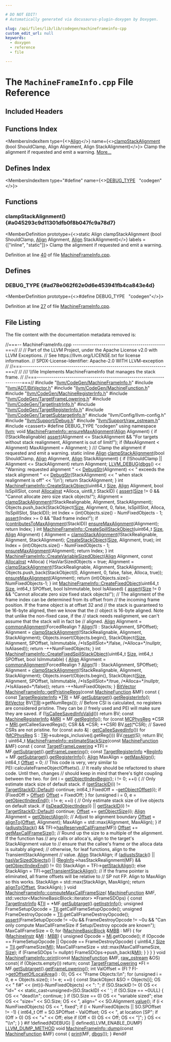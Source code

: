 ```yaml
---

# DO NOT EDIT!
# Automatically generated via docusaurus-plugin-doxygen by Doxygen.

slug: /api/files/lib/lib/codegen/machineframeinfo-cpp
custom_edit_url: null
keywords:
  - doxygen
  - reference
  - file

---
```





# The `MachineFrameInfo.cpp` File Reference

<DoxygenPage pluginConfig={pluginConfig}>



## Included Headers

<IncludesList>
<IncludesListItem
  filePath="llvm/CodeGen/MachineFrameInfo.h"
  permalink="/docs/api/files/include/include/llvm/include/llvm/codegen/machineframeinfo-h"
  isLocal="true" />
<IncludesListItem
  filePath="llvm/ADT/BitVector.h"
  permalink="/docs/api/files/include/include/llvm/include/llvm/adt/bitvector-h"
  isLocal="true" />
<IncludesListItem
  filePath="llvm/CodeGen/MachineFunction.h"
  permalink="/docs/api/files/include/include/llvm/include/llvm/codegen/machinefunction-h"
  isLocal="true" />
<IncludesListItem
  filePath="llvm/CodeGen/MachineRegisterInfo.h"
  permalink="/docs/api/files/include/include/llvm/include/llvm/codegen/machineregisterinfo-h"
  isLocal="true" />
<IncludesListItem
  filePath="llvm/CodeGen/TargetFrameLowering.h"
  permalink="/docs/api/files/include/include/llvm/include/llvm/codegen/targetframelowering-h"
  isLocal="true" />
<IncludesListItem
  filePath="llvm/CodeGen/TargetInstrInfo.h"
  permalink="/docs/api/files/include/include/llvm/include/llvm/codegen/targetinstrinfo-h"
  isLocal="true" />
<IncludesListItem
  filePath="llvm/CodeGen/TargetRegisterInfo.h"
  permalink="/docs/api/files/include/include/llvm/include/llvm/codegen/targetregisterinfo-h"
  isLocal="true" />
<IncludesListItem
  filePath="llvm/CodeGen/TargetSubtargetInfo.h"
  permalink="/docs/api/files/include/include/llvm/include/llvm/codegen/targetsubtargetinfo-h"
  isLocal="true" />
<IncludesListItem
  filePath="llvm/Config/llvm-config.h"
  permalink=""
  isLocal="true" />
<IncludesListItem
  filePath="llvm/Support/Debug.h"
  permalink="/docs/api/files/include/include/llvm/include/llvm/support/debug-h"
  isLocal="true" />
<IncludesListItem
  filePath="llvm/Support/raw_ostream.h"
  permalink="/docs/api/files/include/include/llvm/include/llvm/support/raw-ostream-h"
  isLocal="true" />
<IncludesListItem
  filePath="cassert"
  permalink=""
  isLocal="false" />
</IncludesList>

## Functions Index

<MembersIndex>

<MembersIndexItem
  type={<><a href="/docs/api/structs/llvm/align">Align</a></>}
  name={<><a href="#a045293c9d11301dfb0f8b047fc9a78d7">clampStackAlignment</a> (bool ShouldClamp, Align Alignment, Align StackAlignment)</>}>
Clamp the alignment if requested and emit a warning. <a href="#a045293c9d11301dfb0f8b047fc9a78d7">More...</a>
</MembersIndexItem>

</MembersIndex>

## Defines Index

<MembersIndex>

<MembersIndexItem
  type="#define"
  name={<><a href="#ad78e062f62e0d6e453941fb4ca843e4d">DEBUG&#95;TYPE</a>&nbsp;&nbsp;&nbsp;&quot;codegen&quot;</>}>
</MembersIndexItem>

</MembersIndex>


<SectionDefinition>

## Functions

### clampStackAlignment() {#a045293c9d11301dfb0f8b047fc9a78d7}

<MemberDefinition
  prototype={<>static Align clampStackAlignment (bool ShouldClamp, <a href="/docs/api/structs/llvm/align">Align</a> Alignment, <a href="/docs/api/structs/llvm/align">Align</a> StackAlignment)</>}
  labels = {["inline", "static"]}>
Clamp the alignment if requested and emit a warning.

Definition at line <a href="#l00040">40</a> of file <a href="/docs/api/files/lib/lib/codegen/machineframeinfo-cpp">MachineFrameInfo.cpp</a>.
</MemberDefinition>

</SectionDefinition>

<SectionDefinition>

## Defines

### DEBUG&#95;TYPE {#ad78e062f62e0d6e453941fb4ca843e4d}

<MemberDefinition
  prototype={<>#define DEBUG&#95;TYPE&nbsp;&nbsp;&nbsp;&quot;codegen&quot;</>}>

Definition at line <a href="#l00027">27</a> of file <a href="/docs/api/files/lib/lib/codegen/machineframeinfo-cpp">MachineFrameInfo.cpp</a>.
</MemberDefinition>

</SectionDefinition>

## File Listing

The file content with the documentation metadata removed is:

<ProgramListing>

<Link id="l00001" /><CodeLine lineNumber="1"><Highlight kind="comment">//===-- MachineFrameInfo.cpp ---------------------------------------------===//</Highlight><Highlight kind="normal"></Highlight></CodeLine>
<Link id="l00002" /><CodeLine lineNumber="2"><Highlight kind="normal"></Highlight><Highlight kind="comment">//</Highlight><Highlight kind="normal"></Highlight></CodeLine>
<Link id="l00003" /><CodeLine lineNumber="3"><Highlight kind="normal"></Highlight><Highlight kind="comment">// Part of the LLVM Project, under the Apache License v2.0 with LLVM Exceptions.</Highlight><Highlight kind="normal"></Highlight></CodeLine>
<Link id="l00004" /><CodeLine lineNumber="4"><Highlight kind="normal"></Highlight><Highlight kind="comment">// See https://llvm.org/LICENSE.txt for license information.</Highlight><Highlight kind="normal"></Highlight></CodeLine>
<Link id="l00005" /><CodeLine lineNumber="5"><Highlight kind="normal"></Highlight><Highlight kind="comment">// SPDX-License-Identifier: Apache-2.0 WITH LLVM-exception</Highlight><Highlight kind="normal"></Highlight></CodeLine>
<Link id="l00006" /><CodeLine lineNumber="6"><Highlight kind="normal"></Highlight><Highlight kind="comment">//</Highlight><Highlight kind="normal"></Highlight></CodeLine>
<Link id="l00007" /><CodeLine lineNumber="7"><Highlight kind="normal"></Highlight><Highlight kind="comment">//===----------------------------------------------------------------------===//</Highlight><Highlight kind="normal"></Highlight></CodeLine>
<Link id="l00008" /><CodeLine lineNumber="8"><Highlight kind="normal"></Highlight><Highlight kind="comment">//</Highlight><Highlight kind="comment"></Highlight></CodeLine>
<Link id="l00009" /><CodeLine lineNumber="9"><Highlight kind="comment">/// \\file Implements MachineFrameInfo that manages the stack frame.</Highlight><Highlight kind="normal"></Highlight></CodeLine>
<Link id="l00010" /><CodeLine lineNumber="10"><Highlight kind="normal"></Highlight><Highlight kind="comment">//</Highlight><Highlight kind="normal"></Highlight></CodeLine>
<Link id="l00011" /><CodeLine lineNumber="11"><Highlight kind="normal"></Highlight><Highlight kind="comment">//===----------------------------------------------------------------------===//</Highlight><Highlight kind="normal"></Highlight></CodeLine>
<Link id="l00012" /><CodeLine lineNumber="12"><Highlight kind="normal"></Highlight></CodeLine>
<Link id="l00013" /><CodeLine lineNumber="13"><Highlight kind="normal"></Highlight><Highlight kind="preprocessor">#include &quot;<a href="/docs/api/files/include/include/llvm/include/llvm/codegen/machineframeinfo-h">llvm/CodeGen/MachineFrameInfo.h</a>&quot;</Highlight><Highlight kind="normal"></Highlight></CodeLine>
<Link id="l00014" /><CodeLine lineNumber="14"><Highlight kind="normal"></Highlight></CodeLine>
<Link id="l00015" /><CodeLine lineNumber="15"><Highlight kind="normal"></Highlight><Highlight kind="preprocessor">#include &quot;<a href="/docs/api/files/include/include/llvm/include/llvm/adt/bitvector-h">llvm/ADT/BitVector.h</a>&quot;</Highlight><Highlight kind="normal"></Highlight></CodeLine>
<Link id="l00016" /><CodeLine lineNumber="16"><Highlight kind="normal"></Highlight><Highlight kind="preprocessor">#include &quot;<a href="/docs/api/files/include/include/llvm/include/llvm/codegen/machinefunction-h">llvm/CodeGen/MachineFunction.h</a>&quot;</Highlight><Highlight kind="normal"></Highlight></CodeLine>
<Link id="l00017" /><CodeLine lineNumber="17"><Highlight kind="normal"></Highlight><Highlight kind="preprocessor">#include &quot;<a href="/docs/api/files/include/include/llvm/include/llvm/codegen/machineregisterinfo-h">llvm/CodeGen/MachineRegisterInfo.h</a>&quot;</Highlight><Highlight kind="normal"></Highlight></CodeLine>
<Link id="l00018" /><CodeLine lineNumber="18"><Highlight kind="normal"></Highlight><Highlight kind="preprocessor">#include &quot;<a href="/docs/api/files/include/include/llvm/include/llvm/codegen/targetframelowering-h">llvm/CodeGen/TargetFrameLowering.h</a>&quot;</Highlight><Highlight kind="normal"></Highlight></CodeLine>
<Link id="l00019" /><CodeLine lineNumber="19"><Highlight kind="normal"></Highlight><Highlight kind="preprocessor">#include &quot;<a href="/docs/api/files/include/include/llvm/include/llvm/codegen/targetinstrinfo-h">llvm/CodeGen/TargetInstrInfo.h</a>&quot;</Highlight><Highlight kind="normal"></Highlight></CodeLine>
<Link id="l00020" /><CodeLine lineNumber="20"><Highlight kind="normal"></Highlight><Highlight kind="preprocessor">#include &quot;<a href="/docs/api/files/include/include/llvm/include/llvm/codegen/targetregisterinfo-h">llvm/CodeGen/TargetRegisterInfo.h</a>&quot;</Highlight><Highlight kind="normal"></Highlight></CodeLine>
<Link id="l00021" /><CodeLine lineNumber="21"><Highlight kind="normal"></Highlight><Highlight kind="preprocessor">#include &quot;<a href="/docs/api/files/include/include/llvm/include/llvm/codegen/targetsubtargetinfo-h">llvm/CodeGen/TargetSubtargetInfo.h</a>&quot;</Highlight><Highlight kind="normal"></Highlight></CodeLine>
<Link id="l00022" /><CodeLine lineNumber="22"><Highlight kind="normal"></Highlight><Highlight kind="preprocessor">#include &quot;llvm/Config/llvm-config.h&quot;</Highlight><Highlight kind="normal"></Highlight></CodeLine>
<Link id="l00023" /><CodeLine lineNumber="23"><Highlight kind="normal"></Highlight><Highlight kind="preprocessor">#include &quot;<a href="/docs/api/files/include/include/llvm/include/llvm/support/debug-h">llvm/Support/Debug.h</a>&quot;</Highlight><Highlight kind="normal"></Highlight></CodeLine>
<Link id="l00024" /><CodeLine lineNumber="24"><Highlight kind="normal"></Highlight><Highlight kind="preprocessor">#include &quot;<a href="/docs/api/files/include/include/llvm/include/llvm/support/raw-ostream-h">llvm/Support/raw&#95;ostream.h</a>&quot;</Highlight><Highlight kind="normal"></Highlight></CodeLine>
<Link id="l00025" /><CodeLine lineNumber="25"><Highlight kind="normal"></Highlight><Highlight kind="preprocessor">#include &lt;cassert&gt;</Highlight><Highlight kind="normal"></Highlight></CodeLine>
<Link id="l00026" /><CodeLine lineNumber="26"><Highlight kind="normal"></Highlight></CodeLine>
<Link id="l00027" /><CodeLine lineNumber="27" lineLink="#ad78e062f62e0d6e453941fb4ca843e4d"><Highlight kind="normal"></Highlight><Highlight kind="preprocessor">#define DEBUG&#95;TYPE &quot;codegen&quot;</Highlight><Highlight kind="normal"></Highlight></CodeLine>
<Link id="l00028" /><CodeLine lineNumber="28"><Highlight kind="normal"></Highlight></CodeLine>
<Link id="l00029" /><CodeLine lineNumber="29"><Highlight kind="normal"></Highlight><Highlight kind="keyword">using namespace </Highlight><Highlight kind="normal"><a href="/docs/api/namespaces/llvm">llvm</a>;</Highlight></CodeLine>
<Link id="l00030" /><CodeLine lineNumber="30"><Highlight kind="normal"></Highlight></CodeLine>
<Link id="l00031" /><CodeLine lineNumber="31" lineLink="/docs/api/classes/llvm/machineframeinfo/#a1f09e99062be1101e3a2cf3ff88878f7"><Highlight kind="normal"></Highlight><Highlight kind="keywordtype">void</Highlight><Highlight kind="normal"> <a href="/docs/api/classes/llvm/machineframeinfo/#a1f09e99062be1101e3a2cf3ff88878f7">MachineFrameInfo::ensureMaxAlignment</a>(<a href="/docs/api/structs/llvm/align">Align</a> Alignment) &#123;</Highlight></CodeLine>
<Link id="l00032" /><CodeLine lineNumber="32"><Highlight kind="normal">  </Highlight><Highlight kind="keywordflow">if</Highlight><Highlight kind="normal"> (!StackRealignable)</Highlight></CodeLine>
<Link id="l00033" /><CodeLine lineNumber="33"><Highlight kind="normal">    <a href="/docs/api/files/lib/lib/target/lib/target/amdgpu/silowercontrolflow-cpp/#a4868c5d81c5ccc98c47aeab6244346a0">assert</a>(Alignment &lt;= StackAlignment &amp;&amp;</Highlight></CodeLine>
<Link id="l00034" /><CodeLine lineNumber="34"><Highlight kind="normal">           </Highlight><Highlight kind="stringliteral">&quot;For targets without stack realignment, Alignment is out of limit!&quot;</Highlight><Highlight kind="normal">);</Highlight></CodeLine>
<Link id="l00035" /><CodeLine lineNumber="35"><Highlight kind="normal">  </Highlight><Highlight kind="keywordflow">if</Highlight><Highlight kind="normal"> (MaxAlignment &lt; Alignment)</Highlight></CodeLine>
<Link id="l00036" /><CodeLine lineNumber="36"><Highlight kind="normal">    MaxAlignment = Alignment;</Highlight></CodeLine>
<Link id="l00037" /><CodeLine lineNumber="37"><Highlight kind="normal">&#125;</Highlight></CodeLine>
<Link id="l00038" /><CodeLine lineNumber="38"><Highlight kind="normal"></Highlight><Highlight kind="comment"></Highlight></CodeLine>
<Link id="l00039" /><CodeLine lineNumber="39"><Highlight kind="comment">/// Clamp the alignment if requested and emit a warning.</Highlight><Highlight kind="normal"></Highlight></CodeLine>
<Link id="l00040" /><CodeLine lineNumber="40" lineLink="#a045293c9d11301dfb0f8b047fc9a78d7"><Highlight kind="normal"></Highlight><Highlight kind="keyword">static</Highlight><Highlight kind="normal"> </Highlight><Highlight kind="keyword">inline</Highlight><Highlight kind="normal"> <a href="/docs/api/structs/llvm/align">Align</a> <a href="#a045293c9d11301dfb0f8b047fc9a78d7">clampStackAlignment</a>(</Highlight><Highlight kind="keywordtype">bool</Highlight><Highlight kind="normal"> ShouldClamp, <a href="/docs/api/structs/llvm/align">Align</a> Alignment,</Highlight></CodeLine>
<Link id="l00041" /><CodeLine lineNumber="41"><Highlight kind="normal">                                        <a href="/docs/api/structs/llvm/align">Align</a> StackAlignment) &#123;</Highlight></CodeLine>
<Link id="l00042" /><CodeLine lineNumber="42"><Highlight kind="normal">  </Highlight><Highlight kind="keywordflow">if</Highlight><Highlight kind="normal"> (!ShouldClamp || Alignment &lt;= StackAlignment)</Highlight></CodeLine>
<Link id="l00043" /><CodeLine lineNumber="43"><Highlight kind="normal">    </Highlight><Highlight kind="keywordflow">return</Highlight><Highlight kind="normal"> Alignment;</Highlight></CodeLine>
<Link id="l00044" /><CodeLine lineNumber="44"><Highlight kind="normal">  <a href="/docs/api/files/include/include/llvm/include/llvm/support/debug-h/#a196897517069dda1bdb549e24468f7d7">LLVM&#95;DEBUG</a>(<a href="/docs/api/namespaces/llvm/#a7c46c742c31be54870e2038048e6b391">dbgs</a>() &lt;&lt; </Highlight><Highlight kind="stringliteral">&quot;Warning: requested alignment &quot;</Highlight><Highlight kind="normal"> &lt;&lt; <a href="/docs/api/namespaces/llvm/dwarf-linker/#a463a58e257d5f6fb2c39eb9a2474fc24ad46cdbe68b494ca6f426b0ca5269f6a4">DebugStr</a>(Alignment)</Highlight></CodeLine>
<Link id="l00045" /><CodeLine lineNumber="45"><Highlight kind="normal">                    &lt;&lt; </Highlight><Highlight kind="stringliteral">&quot; exceeds the stack alignment &quot;</Highlight><Highlight kind="normal"></Highlight></CodeLine>
<Link id="l00046" /><CodeLine lineNumber="46"><Highlight kind="normal">                    &lt;&lt; <a href="/docs/api/namespaces/llvm/dwarf-linker/#a463a58e257d5f6fb2c39eb9a2474fc24ad46cdbe68b494ca6f426b0ca5269f6a4">DebugStr</a>(StackAlignment)</Highlight></CodeLine>
<Link id="l00047" /><CodeLine lineNumber="47"><Highlight kind="normal">                    &lt;&lt; </Highlight><Highlight kind="stringliteral">&quot; when stack realignment is off&quot;</Highlight><Highlight kind="normal"> &lt;&lt; </Highlight><Highlight kind="charliteral">&#39;\\n&#39;</Highlight><Highlight kind="normal">);</Highlight></CodeLine>
<Link id="l00048" /><CodeLine lineNumber="48"><Highlight kind="normal">  </Highlight><Highlight kind="keywordflow">return</Highlight><Highlight kind="normal"> StackAlignment;</Highlight></CodeLine>
<Link id="l00049" /><CodeLine lineNumber="49"><Highlight kind="normal">&#125;</Highlight></CodeLine>
<Link id="l00050" /><CodeLine lineNumber="50"><Highlight kind="normal"></Highlight></CodeLine>
<Link id="l00051" /><CodeLine lineNumber="51" lineLink="/docs/api/classes/llvm/machineframeinfo/#a1ae307f415a8989475e3f7ddd6eefc8b"><Highlight kind="normal"></Highlight><Highlight kind="keywordtype">int</Highlight><Highlight kind="normal"> <a href="/docs/api/classes/llvm/machineframeinfo/#a1ae307f415a8989475e3f7ddd6eefc8b">MachineFrameInfo::CreateStackObject</a>(uint64&#95;t <a href="/docs/api/files/lib/lib/analysis/inlineorder-cpp/#a7ee6f0cb51c3b9056199e9a0001fe8c3a6f6cb72d544962fa333e2e34ce64f719">Size</a>, <a href="/docs/api/structs/llvm/align">Align</a> Alignment,</Highlight></CodeLine>
<Link id="l00052" /><CodeLine lineNumber="52"><Highlight kind="normal">                                        </Highlight><Highlight kind="keywordtype">bool</Highlight><Highlight kind="normal"> IsSpillSlot,</Highlight></CodeLine>
<Link id="l00053" /><CodeLine lineNumber="53"><Highlight kind="normal">                                        </Highlight><Highlight kind="keyword">const</Highlight><Highlight kind="normal"> <a href="/docs/api/classes/llvm/allocainst">AllocaInst</a> &#42;Alloca,</Highlight></CodeLine>
<Link id="l00054" /><CodeLine lineNumber="54"><Highlight kind="normal">                                        uint8&#95;t StackID) &#123;</Highlight></CodeLine>
<Link id="l00055" /><CodeLine lineNumber="55"><Highlight kind="normal">  <a href="/docs/api/files/lib/lib/target/lib/target/amdgpu/silowercontrolflow-cpp/#a4868c5d81c5ccc98c47aeab6244346a0">assert</a>(<a href="/docs/api/files/lib/lib/analysis/inlineorder-cpp/#a7ee6f0cb51c3b9056199e9a0001fe8c3a6f6cb72d544962fa333e2e34ce64f719">Size</a> != 0 &amp;&amp; </Highlight><Highlight kind="stringliteral">&quot;Cannot allocate zero size stack objects!&quot;</Highlight><Highlight kind="normal">);</Highlight></CodeLine>
<Link id="l00056" /><CodeLine lineNumber="56"><Highlight kind="normal">  Alignment = <a href="#a045293c9d11301dfb0f8b047fc9a78d7">clampStackAlignment</a>(!StackRealignable, Alignment, StackAlignment);</Highlight></CodeLine>
<Link id="l00057" /><CodeLine lineNumber="57"><Highlight kind="normal">  Objects.push&#95;back(StackObject(<a href="/docs/api/files/lib/lib/analysis/inlineorder-cpp/#a7ee6f0cb51c3b9056199e9a0001fe8c3a6f6cb72d544962fa333e2e34ce64f719">Size</a>, Alignment, 0, </Highlight><Highlight kind="keyword">false</Highlight><Highlight kind="normal">, IsSpillSlot, Alloca,</Highlight></CodeLine>
<Link id="l00058" /><CodeLine lineNumber="58"><Highlight kind="normal">                                !IsSpillSlot, StackID));</Highlight></CodeLine>
<Link id="l00059" /><CodeLine lineNumber="59"><Highlight kind="normal">  </Highlight><Highlight kind="keywordtype">int</Highlight><Highlight kind="normal"> Index = (int)Objects.size() - NumFixedObjects - 1;</Highlight></CodeLine>
<Link id="l00060" /><CodeLine lineNumber="60"><Highlight kind="normal">  <a href="/docs/api/files/lib/lib/target/lib/target/amdgpu/silowercontrolflow-cpp/#a4868c5d81c5ccc98c47aeab6244346a0">assert</a>(Index &gt;= 0 &amp;&amp; </Highlight><Highlight kind="stringliteral">&quot;Bad frame index!&quot;</Highlight><Highlight kind="normal">);</Highlight></CodeLine>
<Link id="l00061" /><CodeLine lineNumber="61"><Highlight kind="normal">  </Highlight><Highlight kind="keywordflow">if</Highlight><Highlight kind="normal"> (<a href="/docs/api/classes/llvm/machineframeinfo/#a4b207734207bd39ae7cc1b287e915160">contributesToMaxAlignment</a>(StackID))</Highlight></CodeLine>
<Link id="l00062" /><CodeLine lineNumber="62"><Highlight kind="normal">    <a href="/docs/api/classes/llvm/machineframeinfo/#a1f09e99062be1101e3a2cf3ff88878f7">ensureMaxAlignment</a>(Alignment);</Highlight></CodeLine>
<Link id="l00063" /><CodeLine lineNumber="63"><Highlight kind="normal">  </Highlight><Highlight kind="keywordflow">return</Highlight><Highlight kind="normal"> Index;</Highlight></CodeLine>
<Link id="l00064" /><CodeLine lineNumber="64"><Highlight kind="normal">&#125;</Highlight></CodeLine>
<Link id="l00065" /><CodeLine lineNumber="65"><Highlight kind="normal"></Highlight></CodeLine>
<Link id="l00066" /><CodeLine lineNumber="66" lineLink="/docs/api/classes/llvm/machineframeinfo/#a61960903871aa95a7161074c6f1eec8f"><Highlight kind="normal"></Highlight><Highlight kind="keywordtype">int</Highlight><Highlight kind="normal"> <a href="/docs/api/classes/llvm/machineframeinfo/#a61960903871aa95a7161074c6f1eec8f">MachineFrameInfo::CreateSpillStackObject</a>(uint64&#95;t <a href="/docs/api/files/lib/lib/analysis/inlineorder-cpp/#a7ee6f0cb51c3b9056199e9a0001fe8c3a6f6cb72d544962fa333e2e34ce64f719">Size</a>, <a href="/docs/api/structs/llvm/align">Align</a> Alignment) &#123;</Highlight></CodeLine>
<Link id="l00067" /><CodeLine lineNumber="67"><Highlight kind="normal">  Alignment = <a href="#a045293c9d11301dfb0f8b047fc9a78d7">clampStackAlignment</a>(!StackRealignable, Alignment, StackAlignment);</Highlight></CodeLine>
<Link id="l00068" /><CodeLine lineNumber="68"><Highlight kind="normal">  <a href="/docs/api/classes/llvm/machineframeinfo/#a1ae307f415a8989475e3f7ddd6eefc8b">CreateStackObject</a>(<a href="/docs/api/files/lib/lib/analysis/inlineorder-cpp/#a7ee6f0cb51c3b9056199e9a0001fe8c3a6f6cb72d544962fa333e2e34ce64f719">Size</a>, Alignment, </Highlight><Highlight kind="keyword">true</Highlight><Highlight kind="normal">);</Highlight></CodeLine>
<Link id="l00069" /><CodeLine lineNumber="69"><Highlight kind="normal">  </Highlight><Highlight kind="keywordtype">int</Highlight><Highlight kind="normal"> Index = (int)Objects.size() - NumFixedObjects - 1;</Highlight></CodeLine>
<Link id="l00070" /><CodeLine lineNumber="70"><Highlight kind="normal">  <a href="/docs/api/classes/llvm/machineframeinfo/#a1f09e99062be1101e3a2cf3ff88878f7">ensureMaxAlignment</a>(Alignment);</Highlight></CodeLine>
<Link id="l00071" /><CodeLine lineNumber="71"><Highlight kind="normal">  </Highlight><Highlight kind="keywordflow">return</Highlight><Highlight kind="normal"> Index;</Highlight></CodeLine>
<Link id="l00072" /><CodeLine lineNumber="72"><Highlight kind="normal">&#125;</Highlight></CodeLine>
<Link id="l00073" /><CodeLine lineNumber="73"><Highlight kind="normal"></Highlight></CodeLine>
<Link id="l00074" /><CodeLine lineNumber="74" lineLink="/docs/api/classes/llvm/machineframeinfo/#ab9af51d42f8f27a88d68ee1d1deb5eb7"><Highlight kind="normal"></Highlight><Highlight kind="keywordtype">int</Highlight><Highlight kind="normal"> <a href="/docs/api/classes/llvm/machineframeinfo/#ab9af51d42f8f27a88d68ee1d1deb5eb7">MachineFrameInfo::CreateVariableSizedObject</a>(<a href="/docs/api/structs/llvm/align">Align</a> Alignment,</Highlight></CodeLine>
<Link id="l00075" /><CodeLine lineNumber="75"><Highlight kind="normal">                                                </Highlight><Highlight kind="keyword">const</Highlight><Highlight kind="normal"> <a href="/docs/api/classes/llvm/allocainst">AllocaInst</a> &#42;Alloca) &#123;</Highlight></CodeLine>
<Link id="l00076" /><CodeLine lineNumber="76"><Highlight kind="normal">  HasVarSizedObjects = </Highlight><Highlight kind="keyword">true</Highlight><Highlight kind="normal">;</Highlight></CodeLine>
<Link id="l00077" /><CodeLine lineNumber="77"><Highlight kind="normal">  Alignment = <a href="#a045293c9d11301dfb0f8b047fc9a78d7">clampStackAlignment</a>(!StackRealignable, Alignment, StackAlignment);</Highlight></CodeLine>
<Link id="l00078" /><CodeLine lineNumber="78"><Highlight kind="normal">  Objects.push&#95;back(StackObject(0, Alignment, 0, </Highlight><Highlight kind="keyword">false</Highlight><Highlight kind="normal">, </Highlight><Highlight kind="keyword">false</Highlight><Highlight kind="normal">, Alloca, </Highlight><Highlight kind="keyword">true</Highlight><Highlight kind="normal">));</Highlight></CodeLine>
<Link id="l00079" /><CodeLine lineNumber="79"><Highlight kind="normal">  <a href="/docs/api/classes/llvm/machineframeinfo/#a1f09e99062be1101e3a2cf3ff88878f7">ensureMaxAlignment</a>(Alignment);</Highlight></CodeLine>
<Link id="l00080" /><CodeLine lineNumber="80"><Highlight kind="normal">  </Highlight><Highlight kind="keywordflow">return</Highlight><Highlight kind="normal"> (</Highlight><Highlight kind="keywordtype">int</Highlight><Highlight kind="normal">)Objects.size()-NumFixedObjects-1;</Highlight></CodeLine>
<Link id="l00081" /><CodeLine lineNumber="81"><Highlight kind="normal">&#125;</Highlight></CodeLine>
<Link id="l00082" /><CodeLine lineNumber="82"><Highlight kind="normal"></Highlight></CodeLine>
<Link id="l00083" /><CodeLine lineNumber="83" lineLink="/docs/api/classes/llvm/machineframeinfo/#a03cf34252938b54f7e86c736f9fd7dc1"><Highlight kind="normal"></Highlight><Highlight kind="keywordtype">int</Highlight><Highlight kind="normal"> <a href="/docs/api/classes/llvm/machineframeinfo/#a03cf34252938b54f7e86c736f9fd7dc1">MachineFrameInfo::CreateFixedObject</a>(uint64&#95;t <a href="/docs/api/files/lib/lib/analysis/inlineorder-cpp/#a7ee6f0cb51c3b9056199e9a0001fe8c3a6f6cb72d544962fa333e2e34ce64f719">Size</a>, int64&#95;t SPOffset,</Highlight></CodeLine>
<Link id="l00084" /><CodeLine lineNumber="84"><Highlight kind="normal">                                        </Highlight><Highlight kind="keywordtype">bool</Highlight><Highlight kind="normal"> IsImmutable, </Highlight><Highlight kind="keywordtype">bool</Highlight><Highlight kind="normal"> IsAliased) &#123;</Highlight></CodeLine>
<Link id="l00085" /><CodeLine lineNumber="85"><Highlight kind="normal">  <a href="/docs/api/files/lib/lib/target/lib/target/amdgpu/silowercontrolflow-cpp/#a4868c5d81c5ccc98c47aeab6244346a0">assert</a>(<a href="/docs/api/files/lib/lib/analysis/inlineorder-cpp/#a7ee6f0cb51c3b9056199e9a0001fe8c3a6f6cb72d544962fa333e2e34ce64f719">Size</a> != 0 &amp;&amp; </Highlight><Highlight kind="stringliteral">&quot;Cannot allocate zero size fixed stack objects!&quot;</Highlight><Highlight kind="normal">);</Highlight></CodeLine>
<Link id="l00086" /><CodeLine lineNumber="86"><Highlight kind="normal">  </Highlight><Highlight kind="comment">// The alignment of the frame index can be determined from its offset from</Highlight><Highlight kind="normal"></Highlight></CodeLine>
<Link id="l00087" /><CodeLine lineNumber="87"><Highlight kind="normal">  </Highlight><Highlight kind="comment">// the incoming frame position.  If the frame object is at offset 32 and</Highlight><Highlight kind="normal"></Highlight></CodeLine>
<Link id="l00088" /><CodeLine lineNumber="88"><Highlight kind="normal">  </Highlight><Highlight kind="comment">// the stack is guaranteed to be 16-byte aligned, then we know that the</Highlight><Highlight kind="normal"></Highlight></CodeLine>
<Link id="l00089" /><CodeLine lineNumber="89"><Highlight kind="normal">  </Highlight><Highlight kind="comment">// object is 16-byte aligned. Note that unlike the non-fixed case, if the</Highlight><Highlight kind="normal"></Highlight></CodeLine>
<Link id="l00090" /><CodeLine lineNumber="90"><Highlight kind="normal">  </Highlight><Highlight kind="comment">// stack needs realignment, we can&#39;t assume that the stack will in fact be</Highlight><Highlight kind="normal"></Highlight></CodeLine>
<Link id="l00091" /><CodeLine lineNumber="91"><Highlight kind="normal">  </Highlight><Highlight kind="comment">// aligned.</Highlight><Highlight kind="normal"></Highlight></CodeLine>
<Link id="l00092" /><CodeLine lineNumber="92"><Highlight kind="normal">  <a href="/docs/api/structs/llvm/align">Align</a> Alignment =</Highlight></CodeLine>
<Link id="l00093" /><CodeLine lineNumber="93"><Highlight kind="normal">      <a href="/docs/api/namespaces/llvm/#acd6aa057934751aaac54e5c18bcc18eb">commonAlignment</a>(ForcedRealign ? <a href="/docs/api/structs/llvm/align">Align</a>(1) : StackAlignment, SPOffset);</Highlight></CodeLine>
<Link id="l00094" /><CodeLine lineNumber="94"><Highlight kind="normal">  Alignment = <a href="#a045293c9d11301dfb0f8b047fc9a78d7">clampStackAlignment</a>(!StackRealignable, Alignment, StackAlignment);</Highlight></CodeLine>
<Link id="l00095" /><CodeLine lineNumber="95"><Highlight kind="normal">  Objects.insert(Objects.begin(),</Highlight></CodeLine>
<Link id="l00096" /><CodeLine lineNumber="96"><Highlight kind="normal">                 StackObject(<a href="/docs/api/files/lib/lib/analysis/inlineorder-cpp/#a7ee6f0cb51c3b9056199e9a0001fe8c3a6f6cb72d544962fa333e2e34ce64f719">Size</a>, Alignment, SPOffset, IsImmutable,</Highlight></CodeLine>
<Link id="l00097" /><CodeLine lineNumber="97"><Highlight kind="normal">                             </Highlight><Highlight kind="comment">/&#42;IsSpillSlot=&#42;/</Highlight><Highlight kind="keyword">false</Highlight><Highlight kind="normal">, </Highlight><Highlight kind="comment">/&#42;Alloca=&#42;/</Highlight><Highlight kind="keyword">nullptr</Highlight><Highlight kind="normal">,</Highlight></CodeLine>
<Link id="l00098" /><CodeLine lineNumber="98"><Highlight kind="normal">                             IsAliased));</Highlight></CodeLine>
<Link id="l00099" /><CodeLine lineNumber="99"><Highlight kind="normal">  </Highlight><Highlight kind="keywordflow">return</Highlight><Highlight kind="normal"> -++NumFixedObjects;</Highlight></CodeLine>
<Link id="l00100" /><CodeLine lineNumber="100"><Highlight kind="normal">&#125;</Highlight></CodeLine>
<Link id="l00101" /><CodeLine lineNumber="101"><Highlight kind="normal"></Highlight></CodeLine>
<Link id="l00102" /><CodeLine lineNumber="102" lineLink="/docs/api/classes/llvm/machineframeinfo/#ad2270087c6b8d7061c3a5e83fb61c0a6"><Highlight kind="normal"></Highlight><Highlight kind="keywordtype">int</Highlight><Highlight kind="normal"> <a href="/docs/api/classes/llvm/machineframeinfo/#ad2270087c6b8d7061c3a5e83fb61c0a6">MachineFrameInfo::CreateFixedSpillStackObject</a>(uint64&#95;t <a href="/docs/api/files/lib/lib/analysis/inlineorder-cpp/#a7ee6f0cb51c3b9056199e9a0001fe8c3a6f6cb72d544962fa333e2e34ce64f719">Size</a>,</Highlight></CodeLine>
<Link id="l00103" /><CodeLine lineNumber="103"><Highlight kind="normal">                                                  int64&#95;t SPOffset,</Highlight></CodeLine>
<Link id="l00104" /><CodeLine lineNumber="104"><Highlight kind="normal">                                                  </Highlight><Highlight kind="keywordtype">bool</Highlight><Highlight kind="normal"> IsImmutable) &#123;</Highlight></CodeLine>
<Link id="l00105" /><CodeLine lineNumber="105"><Highlight kind="normal">  <a href="/docs/api/structs/llvm/align">Align</a> Alignment =</Highlight></CodeLine>
<Link id="l00106" /><CodeLine lineNumber="106"><Highlight kind="normal">      <a href="/docs/api/namespaces/llvm/#acd6aa057934751aaac54e5c18bcc18eb">commonAlignment</a>(ForcedRealign ? <a href="/docs/api/structs/llvm/align">Align</a>(1) : StackAlignment, SPOffset);</Highlight></CodeLine>
<Link id="l00107" /><CodeLine lineNumber="107"><Highlight kind="normal">  Alignment = <a href="#a045293c9d11301dfb0f8b047fc9a78d7">clampStackAlignment</a>(!StackRealignable, Alignment, StackAlignment);</Highlight></CodeLine>
<Link id="l00108" /><CodeLine lineNumber="108"><Highlight kind="normal">  Objects.insert(Objects.begin(),</Highlight></CodeLine>
<Link id="l00109" /><CodeLine lineNumber="109"><Highlight kind="normal">                 StackObject(<a href="/docs/api/files/lib/lib/analysis/inlineorder-cpp/#a7ee6f0cb51c3b9056199e9a0001fe8c3a6f6cb72d544962fa333e2e34ce64f719">Size</a>, Alignment, SPOffset, IsImmutable,</Highlight></CodeLine>
<Link id="l00110" /><CodeLine lineNumber="110"><Highlight kind="normal">                             </Highlight><Highlight kind="comment">/&#42;IsSpillSlot=&#42;/</Highlight><Highlight kind="keyword">true</Highlight><Highlight kind="normal">, </Highlight><Highlight kind="comment">/&#42;Alloca=&#42;/</Highlight><Highlight kind="keyword">nullptr</Highlight><Highlight kind="normal">,</Highlight></CodeLine>
<Link id="l00111" /><CodeLine lineNumber="111"><Highlight kind="normal">                             </Highlight><Highlight kind="comment">/&#42;IsAliased=&#42;/</Highlight><Highlight kind="keyword">false</Highlight><Highlight kind="normal">));</Highlight></CodeLine>
<Link id="l00112" /><CodeLine lineNumber="112"><Highlight kind="normal">  </Highlight><Highlight kind="keywordflow">return</Highlight><Highlight kind="normal"> -++NumFixedObjects;</Highlight></CodeLine>
<Link id="l00113" /><CodeLine lineNumber="113"><Highlight kind="normal">&#125;</Highlight></CodeLine>
<Link id="l00114" /><CodeLine lineNumber="114"><Highlight kind="normal"></Highlight></CodeLine>
<Link id="l00115" /><CodeLine lineNumber="115" lineLink="/docs/api/classes/llvm/machineframeinfo/#aa42c3828ac3f788f2ef3ff6fa46e4926"><Highlight kind="normal"><a href="/docs/api/classes/llvm/bitvector">BitVector</a> <a href="/docs/api/classes/llvm/machineframeinfo/#aa42c3828ac3f788f2ef3ff6fa46e4926">MachineFrameInfo::getPristineRegs</a>(</Highlight><Highlight kind="keyword">const</Highlight><Highlight kind="normal"> <a href="/docs/api/classes/llvm/machinefunction">MachineFunction</a> &amp;MF)</Highlight><Highlight kind="keyword"> const </Highlight><Highlight kind="normal">&#123;</Highlight></CodeLine>
<Link id="l00116" /><CodeLine lineNumber="116"><Highlight kind="normal">  </Highlight><Highlight kind="keyword">const</Highlight><Highlight kind="normal"> <a href="/docs/api/classes/llvm/targetregisterinfo">TargetRegisterInfo</a> &#42;<a href="/docs/api/files/lib/lib/codegen/machinesink-cpp/#a0f36ed1bc17fc1aa97fe291c439a0698">TRI</a> = MF.<a href="/docs/api/classes/llvm/machinefunction/#a3825368aca2bc1550d173660df4da6a6">getSubtarget</a>().<a href="/docs/api/classes/llvm/targetsubtargetinfo/#a43c530c830206ecf5ad3359364634c75">getRegisterInfo</a>();</Highlight></CodeLine>
<Link id="l00117" /><CodeLine lineNumber="117"><Highlight kind="normal">  <a href="/docs/api/classes/llvm/bitvector">BitVector</a> BV(<a href="/docs/api/files/lib/lib/codegen/machinesink-cpp/#a0f36ed1bc17fc1aa97fe291c439a0698">TRI</a>-&gt;getNumRegs());</Highlight></CodeLine>
<Link id="l00118" /><CodeLine lineNumber="118"><Highlight kind="normal"></Highlight></CodeLine>
<Link id="l00119" /><CodeLine lineNumber="119"><Highlight kind="normal">  </Highlight><Highlight kind="comment">// Before CSI is calculated, no registers are considered pristine. They can be</Highlight><Highlight kind="normal"></Highlight></CodeLine>
<Link id="l00120" /><CodeLine lineNumber="120"><Highlight kind="normal">  </Highlight><Highlight kind="comment">// freely used and PEI will make sure they are saved.</Highlight><Highlight kind="normal"></Highlight></CodeLine>
<Link id="l00121" /><CodeLine lineNumber="121"><Highlight kind="normal">  </Highlight><Highlight kind="keywordflow">if</Highlight><Highlight kind="normal"> (!<a href="/docs/api/classes/llvm/machineframeinfo/#a81504f733d0491a446a16ef1ba0a5c2a">isCalleeSavedInfoValid</a>())</Highlight></CodeLine>
<Link id="l00122" /><CodeLine lineNumber="122"><Highlight kind="normal">    </Highlight><Highlight kind="keywordflow">return</Highlight><Highlight kind="normal"> BV;</Highlight></CodeLine>
<Link id="l00123" /><CodeLine lineNumber="123"><Highlight kind="normal"></Highlight></CodeLine>
<Link id="l00124" /><CodeLine lineNumber="124"><Highlight kind="normal">  </Highlight><Highlight kind="keyword">const</Highlight><Highlight kind="normal"> <a href="/docs/api/classes/llvm/machineregisterinfo">MachineRegisterInfo</a> &amp;<a href="/docs/api/files/lib/lib/target/lib/target/aarch64/aarch64advsimdscalarpass-cpp/#aacd2ab195054a3e6a74bfbb9d5d571c8">MRI</a> = MF.<a href="/docs/api/classes/llvm/machinefunction/#a810234b6b3d223b7c74a4253fcc5ea5e">getRegInfo</a>();</Highlight></CodeLine>
<Link id="l00125" /><CodeLine lineNumber="125"><Highlight kind="normal">  </Highlight><Highlight kind="keywordflow">for</Highlight><Highlight kind="normal"> (</Highlight><Highlight kind="keyword">const</Highlight><Highlight kind="normal"> <a href="/docs/api/namespaces/llvm/#aad72cfbb210808985a9dc19f4e5d8542">MCPhysReg</a> &#42;CSR = <a href="/docs/api/files/lib/lib/target/lib/target/aarch64/aarch64advsimdscalarpass-cpp/#aacd2ab195054a3e6a74bfbb9d5d571c8">MRI</a>.getCalleeSavedRegs(); CSR &amp;&amp; &#42;CSR;</Highlight></CodeLine>
<Link id="l00126" /><CodeLine lineNumber="126"><Highlight kind="normal">       ++CSR)</Highlight></CodeLine>
<Link id="l00127" /><CodeLine lineNumber="127"><Highlight kind="normal">    BV.<a href="/docs/api/classes/llvm/bitvector/#a62237ebe27691377a942abe7446332ec">set</a>(&#42;CSR);</Highlight></CodeLine>
<Link id="l00128" /><CodeLine lineNumber="128"><Highlight kind="normal"></Highlight></CodeLine>
<Link id="l00129" /><CodeLine lineNumber="129"><Highlight kind="normal">  </Highlight><Highlight kind="comment">// Saved CSRs are not pristine.</Highlight><Highlight kind="normal"></Highlight></CodeLine>
<Link id="l00130" /><CodeLine lineNumber="130"><Highlight kind="normal">  </Highlight><Highlight kind="keywordflow">for</Highlight><Highlight kind="normal"> (</Highlight><Highlight kind="keyword">const</Highlight><Highlight kind="normal"> </Highlight><Highlight kind="keyword">auto</Highlight><Highlight kind="normal"> &amp;<a href="/docs/api/files/lib/lib/support/md5-cpp/#ac0eafdc9ee161b71e7af98af736952fd">I</a> : <a href="/docs/api/classes/llvm/machineframeinfo/#aad474502cac7b22b83e74de089f8c81d">getCalleeSavedInfo</a>())</Highlight></CodeLine>
<Link id="l00131" /><CodeLine lineNumber="131"><Highlight kind="normal">    </Highlight><Highlight kind="keywordflow">for</Highlight><Highlight kind="normal"> (<a href="/docs/api/namespaces/llvm/#aad72cfbb210808985a9dc19f4e5d8542">MCPhysReg</a> S : <a href="/docs/api/files/lib/lib/codegen/machinesink-cpp/#a0f36ed1bc17fc1aa97fe291c439a0698">TRI</a>-&gt;subregs&#95;inclusive(<a href="/docs/api/files/lib/lib/support/md5-cpp/#ac0eafdc9ee161b71e7af98af736952fd">I</a>.getReg()))</Highlight></CodeLine>
<Link id="l00132" /><CodeLine lineNumber="132"><Highlight kind="normal">      BV.<a href="/docs/api/classes/llvm/bitvector/#a168122d6ac4ed2a8b722e01b592ad289">reset</a>(S);</Highlight></CodeLine>
<Link id="l00133" /><CodeLine lineNumber="133"><Highlight kind="normal"></Highlight></CodeLine>
<Link id="l00134" /><CodeLine lineNumber="134"><Highlight kind="normal">  </Highlight><Highlight kind="keywordflow">return</Highlight><Highlight kind="normal"> BV;</Highlight></CodeLine>
<Link id="l00135" /><CodeLine lineNumber="135"><Highlight kind="normal">&#125;</Highlight></CodeLine>
<Link id="l00136" /><CodeLine lineNumber="136"><Highlight kind="normal"></Highlight></CodeLine>
<Link id="l00137" /><CodeLine lineNumber="137" lineLink="/docs/api/classes/llvm/machineframeinfo/#a66046fdf8661d5276f951337b0cf892d"><Highlight kind="normal">uint64&#95;t <a href="/docs/api/classes/llvm/machineframeinfo/#a66046fdf8661d5276f951337b0cf892d">MachineFrameInfo::estimateStackSize</a>(</Highlight><Highlight kind="keyword">const</Highlight><Highlight kind="normal"> <a href="/docs/api/classes/llvm/machinefunction">MachineFunction</a> &amp;MF)</Highlight><Highlight kind="keyword"> const </Highlight><Highlight kind="normal">&#123;</Highlight></CodeLine>
<Link id="l00138" /><CodeLine lineNumber="138"><Highlight kind="normal">  </Highlight><Highlight kind="keyword">const</Highlight><Highlight kind="normal"> <a href="/docs/api/classes/llvm/targetframelowering">TargetFrameLowering</a> &#42;TFI = MF.<a href="/docs/api/classes/llvm/machinefunction/#a3825368aca2bc1550d173660df4da6a6">getSubtarget</a>().<a href="/docs/api/classes/llvm/targetsubtargetinfo/#ac83b44e69c9f9f4f9d60be2d72f4a5df">getFrameLowering</a>();</Highlight></CodeLine>
<Link id="l00139" /><CodeLine lineNumber="139"><Highlight kind="normal">  </Highlight><Highlight kind="keyword">const</Highlight><Highlight kind="normal"> <a href="/docs/api/classes/llvm/targetregisterinfo">TargetRegisterInfo</a> &#42;<a href="/docs/api/structs/reginfo">RegInfo</a> = MF.<a href="/docs/api/classes/llvm/machinefunction/#a3825368aca2bc1550d173660df4da6a6">getSubtarget</a>().<a href="/docs/api/classes/llvm/targetsubtargetinfo/#a43c530c830206ecf5ad3359364634c75">getRegisterInfo</a>();</Highlight></CodeLine>
<Link id="l00140" /><CodeLine lineNumber="140"><Highlight kind="normal">  <a href="/docs/api/structs/llvm/align">Align</a> MaxAlign = <a href="/docs/api/classes/llvm/machineframeinfo/#a3836203fac855ac3c5718b701bd13ffd">getMaxAlign</a>();</Highlight></CodeLine>
<Link id="l00141" /><CodeLine lineNumber="141"><Highlight kind="normal">  int64&#95;t <a href="/docs/api/namespaces/llvm/#a05f5b9a11bdcc5feba62899f95dcf878a3134224cba2545bc57954d3b072aebb4">Offset</a> = 0;</Highlight></CodeLine>
<Link id="l00142" /><CodeLine lineNumber="142"><Highlight kind="normal"></Highlight></CodeLine>
<Link id="l00143" /><CodeLine lineNumber="143"><Highlight kind="normal">  </Highlight><Highlight kind="comment">// This code is very, very similar to PEI::calculateFrameObjectOffsets().</Highlight><Highlight kind="normal"></Highlight></CodeLine>
<Link id="l00144" /><CodeLine lineNumber="144"><Highlight kind="normal">  </Highlight><Highlight kind="comment">// It really should be refactored to share code. Until then, changes</Highlight><Highlight kind="normal"></Highlight></CodeLine>
<Link id="l00145" /><CodeLine lineNumber="145"><Highlight kind="normal">  </Highlight><Highlight kind="comment">// should keep in mind that there&#39;s tight coupling between the two.</Highlight><Highlight kind="normal"></Highlight></CodeLine>
<Link id="l00146" /><CodeLine lineNumber="146"><Highlight kind="normal"></Highlight></CodeLine>
<Link id="l00147" /><CodeLine lineNumber="147"><Highlight kind="normal">  </Highlight><Highlight kind="keywordflow">for</Highlight><Highlight kind="normal"> (</Highlight><Highlight kind="keywordtype">int</Highlight><Highlight kind="normal"> i = <a href="/docs/api/classes/llvm/machineframeinfo/#ae70474766f2a88bab5b2b77bcb22212b">getObjectIndexBegin</a>(); i != 0; ++i) &#123;</Highlight></CodeLine>
<Link id="l00148" /><CodeLine lineNumber="148"><Highlight kind="normal">    </Highlight><Highlight kind="comment">// Only estimate stack size of default stack.</Highlight><Highlight kind="normal"></Highlight></CodeLine>
<Link id="l00149" /><CodeLine lineNumber="149"><Highlight kind="normal">    </Highlight><Highlight kind="keywordflow">if</Highlight><Highlight kind="normal"> (<a href="/docs/api/classes/llvm/machineframeinfo/#ad718aae0ce2a188fa35cb2781024ffc0">getStackID</a>(i) != <a href="/docs/api/namespaces/llvm/targetstackid/#a71392100eb15ba746b1f898986f5d8a5af2af9eb94ff1bc08308bc738d744ee85">TargetStackID::Default</a>)</Highlight></CodeLine>
<Link id="l00150" /><CodeLine lineNumber="150"><Highlight kind="normal">      </Highlight><Highlight kind="keywordflow">continue</Highlight><Highlight kind="normal">;</Highlight></CodeLine>
<Link id="l00151" /><CodeLine lineNumber="151"><Highlight kind="normal">    int64&#95;t FixedOff = -<a href="/docs/api/classes/llvm/machineframeinfo/#adf98860d7f42290f873c82a981eb0ea6">getObjectOffset</a>(i);</Highlight></CodeLine>
<Link id="l00152" /><CodeLine lineNumber="152"><Highlight kind="normal">    </Highlight><Highlight kind="keywordflow">if</Highlight><Highlight kind="normal"> (FixedOff &gt; <a href="/docs/api/namespaces/llvm/#a05f5b9a11bdcc5feba62899f95dcf878a3134224cba2545bc57954d3b072aebb4">Offset</a>) <a href="/docs/api/namespaces/llvm/#a05f5b9a11bdcc5feba62899f95dcf878a3134224cba2545bc57954d3b072aebb4">Offset</a> = FixedOff;</Highlight></CodeLine>
<Link id="l00153" /><CodeLine lineNumber="153"><Highlight kind="normal">  &#125;</Highlight></CodeLine>
<Link id="l00154" /><CodeLine lineNumber="154"><Highlight kind="normal">  </Highlight><Highlight kind="keywordflow">for</Highlight><Highlight kind="normal"> (</Highlight><Highlight kind="keywordtype">unsigned</Highlight><Highlight kind="normal"> i = 0, e = <a href="/docs/api/classes/llvm/machineframeinfo/#ac51e2d34abb79b72afef355fac525c76">getObjectIndexEnd</a>(); i != e; ++i) &#123;</Highlight></CodeLine>
<Link id="l00155" /><CodeLine lineNumber="155"><Highlight kind="normal">    </Highlight><Highlight kind="comment">// Only estimate stack size of live objects on default stack.</Highlight><Highlight kind="normal"></Highlight></CodeLine>
<Link id="l00156" /><CodeLine lineNumber="156"><Highlight kind="normal">    </Highlight><Highlight kind="keywordflow">if</Highlight><Highlight kind="normal"> (<a href="/docs/api/classes/llvm/machineframeinfo/#af5302d38d9a16eee93f13a1579c8773d">isDeadObjectIndex</a>(i) || <a href="/docs/api/classes/llvm/machineframeinfo/#ad718aae0ce2a188fa35cb2781024ffc0">getStackID</a>(i) != <a href="/docs/api/namespaces/llvm/targetstackid/#a71392100eb15ba746b1f898986f5d8a5af2af9eb94ff1bc08308bc738d744ee85">TargetStackID::Default</a>)</Highlight></CodeLine>
<Link id="l00157" /><CodeLine lineNumber="157"><Highlight kind="normal">      </Highlight><Highlight kind="keywordflow">continue</Highlight><Highlight kind="normal">;</Highlight></CodeLine>
<Link id="l00158" /><CodeLine lineNumber="158"><Highlight kind="normal">    <a href="/docs/api/namespaces/llvm/#a05f5b9a11bdcc5feba62899f95dcf878a3134224cba2545bc57954d3b072aebb4">Offset</a> += <a href="/docs/api/classes/llvm/machineframeinfo/#a9284fd53296d2a2f8ae654d000971000">getObjectSize</a>(i);</Highlight></CodeLine>
<Link id="l00159" /><CodeLine lineNumber="159"><Highlight kind="normal">    <a href="/docs/api/structs/llvm/align">Align</a> Alignment = <a href="/docs/api/classes/llvm/machineframeinfo/#a8320a54de0a273478de910ac3795058b">getObjectAlign</a>(i);</Highlight></CodeLine>
<Link id="l00160" /><CodeLine lineNumber="160"><Highlight kind="normal">    </Highlight><Highlight kind="comment">// Adjust to alignment boundary</Highlight><Highlight kind="normal"></Highlight></CodeLine>
<Link id="l00161" /><CodeLine lineNumber="161"><Highlight kind="normal">    <a href="/docs/api/namespaces/llvm/#a05f5b9a11bdcc5feba62899f95dcf878a3134224cba2545bc57954d3b072aebb4">Offset</a> = <a href="/docs/api/namespaces/llvm/#ab102f0f12dd38aeea5906b1d80c792ff">alignTo</a>(<a href="/docs/api/namespaces/llvm/#a05f5b9a11bdcc5feba62899f95dcf878a3134224cba2545bc57954d3b072aebb4">Offset</a>, Alignment);</Highlight></CodeLine>
<Link id="l00162" /><CodeLine lineNumber="162"><Highlight kind="normal"></Highlight></CodeLine>
<Link id="l00163" /><CodeLine lineNumber="163"><Highlight kind="normal">    MaxAlign = std::max(Alignment, MaxAlign);</Highlight></CodeLine>
<Link id="l00164" /><CodeLine lineNumber="164"><Highlight kind="normal">  &#125;</Highlight></CodeLine>
<Link id="l00165" /><CodeLine lineNumber="165"><Highlight kind="normal"></Highlight></CodeLine>
<Link id="l00166" /><CodeLine lineNumber="166"><Highlight kind="normal">  </Highlight><Highlight kind="keywordflow">if</Highlight><Highlight kind="normal"> (<a href="/docs/api/classes/llvm/machineframeinfo/#a19e260b3bbf8fad8480d151e11919836">adjustsStack</a>() &amp;&amp; TFI-&gt;<a href="/docs/api/classes/llvm/targetframelowering/#a238c4b47777d9678c89b6ccfa9db504c">hasReservedCallFrame</a>(MF))</Highlight></CodeLine>
<Link id="l00167" /><CodeLine lineNumber="167"><Highlight kind="normal">    <a href="/docs/api/namespaces/llvm/#a05f5b9a11bdcc5feba62899f95dcf878a3134224cba2545bc57954d3b072aebb4">Offset</a> += <a href="/docs/api/classes/llvm/machineframeinfo/#a4f335273c28b17552a7cfd802f42be2a">getMaxCallFrameSize</a>();</Highlight></CodeLine>
<Link id="l00168" /><CodeLine lineNumber="168"><Highlight kind="normal"></Highlight></CodeLine>
<Link id="l00169" /><CodeLine lineNumber="169"><Highlight kind="normal">  </Highlight><Highlight kind="comment">// Round up the size to a multiple of the alignment.  If the function has</Highlight><Highlight kind="normal"></Highlight></CodeLine>
<Link id="l00170" /><CodeLine lineNumber="170"><Highlight kind="normal">  </Highlight><Highlight kind="comment">// any calls or alloca&#39;s, align to the target&#39;s StackAlignment value to</Highlight><Highlight kind="normal"></Highlight></CodeLine>
<Link id="l00171" /><CodeLine lineNumber="171"><Highlight kind="normal">  </Highlight><Highlight kind="comment">// ensure that the callee&#39;s frame or the alloca data is suitably aligned;</Highlight><Highlight kind="normal"></Highlight></CodeLine>
<Link id="l00172" /><CodeLine lineNumber="172"><Highlight kind="normal">  </Highlight><Highlight kind="comment">// otherwise, for leaf functions, align to the TransientStackAlignment</Highlight><Highlight kind="normal"></Highlight></CodeLine>
<Link id="l00173" /><CodeLine lineNumber="173"><Highlight kind="normal">  </Highlight><Highlight kind="comment">// value.</Highlight><Highlight kind="normal"></Highlight></CodeLine>
<Link id="l00174" /><CodeLine lineNumber="174"><Highlight kind="normal">  <a href="/docs/api/structs/llvm/align">Align</a> StackAlign;</Highlight></CodeLine>
<Link id="l00175" /><CodeLine lineNumber="175"><Highlight kind="normal">  </Highlight><Highlight kind="keywordflow">if</Highlight><Highlight kind="normal"> (<a href="/docs/api/classes/llvm/machineframeinfo/#a19e260b3bbf8fad8480d151e11919836">adjustsStack</a>() || <a href="/docs/api/classes/llvm/machineframeinfo/#a0509430713d587eba74220a8375948a8">hasVarSizedObjects</a>() ||</Highlight></CodeLine>
<Link id="l00176" /><CodeLine lineNumber="176"><Highlight kind="normal">      (<a href="/docs/api/structs/reginfo">RegInfo</a>-&gt;hasStackRealignment(MF) &amp;&amp; <a href="/docs/api/classes/llvm/machineframeinfo/#ac51e2d34abb79b72afef355fac525c76">getObjectIndexEnd</a>() != 0))</Highlight></CodeLine>
<Link id="l00177" /><CodeLine lineNumber="177"><Highlight kind="normal">    StackAlign = TFI-&gt;<a href="/docs/api/classes/llvm/targetframelowering/#a74d93035f53f5e8c2aaea5a8f307972d">getStackAlign</a>();</Highlight></CodeLine>
<Link id="l00178" /><CodeLine lineNumber="178"><Highlight kind="normal">  </Highlight><Highlight kind="keywordflow">else</Highlight><Highlight kind="normal"></Highlight></CodeLine>
<Link id="l00179" /><CodeLine lineNumber="179"><Highlight kind="normal">    StackAlign = TFI-&gt;<a href="/docs/api/classes/llvm/targetframelowering/#a258e7041d4a768f291a4023db2b898b5">getTransientStackAlign</a>();</Highlight></CodeLine>
<Link id="l00180" /><CodeLine lineNumber="180"><Highlight kind="normal"></Highlight></CodeLine>
<Link id="l00181" /><CodeLine lineNumber="181"><Highlight kind="normal">  </Highlight><Highlight kind="comment">// If the frame pointer is eliminated, all frame offsets will be relative to</Highlight><Highlight kind="normal"></Highlight></CodeLine>
<Link id="l00182" /><CodeLine lineNumber="182"><Highlight kind="normal">  </Highlight><Highlight kind="comment">// SP not FP. Align to MaxAlign so this works.</Highlight><Highlight kind="normal"></Highlight></CodeLine>
<Link id="l00183" /><CodeLine lineNumber="183"><Highlight kind="normal">  StackAlign = std::max(StackAlign, MaxAlign);</Highlight></CodeLine>
<Link id="l00184" /><CodeLine lineNumber="184"><Highlight kind="normal">  </Highlight><Highlight kind="keywordflow">return</Highlight><Highlight kind="normal"> <a href="/docs/api/namespaces/llvm/#ab102f0f12dd38aeea5906b1d80c792ff">alignTo</a>(<a href="/docs/api/namespaces/llvm/#a05f5b9a11bdcc5feba62899f95dcf878a3134224cba2545bc57954d3b072aebb4">Offset</a>, StackAlign);</Highlight></CodeLine>
<Link id="l00185" /><CodeLine lineNumber="185"><Highlight kind="normal">&#125;</Highlight></CodeLine>
<Link id="l00186" /><CodeLine lineNumber="186"><Highlight kind="normal"></Highlight></CodeLine>
<Link id="l00187" /><CodeLine lineNumber="187" lineLink="/docs/api/classes/llvm/machineframeinfo/#a12da92f702a20d5337a5258038968d09"><Highlight kind="normal"></Highlight><Highlight kind="keywordtype">void</Highlight><Highlight kind="normal"> <a href="/docs/api/classes/llvm/machineframeinfo/#a12da92f702a20d5337a5258038968d09">MachineFrameInfo::computeMaxCallFrameSize</a>(</Highlight></CodeLine>
<Link id="l00188" /><CodeLine lineNumber="188"><Highlight kind="normal">    <a href="/docs/api/classes/llvm/machinefunction">MachineFunction</a> &amp;MF, std::vector&lt;MachineBasicBlock::iterator&gt; &#42;FrameSDOps) &#123;</Highlight></CodeLine>
<Link id="l00189" /><CodeLine lineNumber="189"><Highlight kind="normal">  </Highlight><Highlight kind="keyword">const</Highlight><Highlight kind="normal"> <a href="/docs/api/classes/llvm/targetinstrinfo">TargetInstrInfo</a> &amp;<a href="/docs/api/files/lib/lib/target/lib/target/hexagon/hexagoncopytocombine-cpp/#a1d40004718218dbdf06b496766299101">TII</a> = &#42;MF.<a href="/docs/api/classes/llvm/machinefunction/#a3825368aca2bc1550d173660df4da6a6">getSubtarget</a>().<a href="/docs/api/classes/llvm/targetsubtargetinfo/#acd858ed72f11db9444617740c3622608">getInstrInfo</a>();</Highlight></CodeLine>
<Link id="l00190" /><CodeLine lineNumber="190"><Highlight kind="normal">  </Highlight><Highlight kind="keywordtype">unsigned</Highlight><Highlight kind="normal"> FrameSetupOpcode = <a href="/docs/api/files/lib/lib/target/lib/target/hexagon/hexagoncopytocombine-cpp/#a1d40004718218dbdf06b496766299101">TII</a>.getCallFrameSetupOpcode();</Highlight></CodeLine>
<Link id="l00191" /><CodeLine lineNumber="191"><Highlight kind="normal">  </Highlight><Highlight kind="keywordtype">unsigned</Highlight><Highlight kind="normal"> FrameDestroyOpcode = <a href="/docs/api/files/lib/lib/target/lib/target/hexagon/hexagoncopytocombine-cpp/#a1d40004718218dbdf06b496766299101">TII</a>.getCallFrameDestroyOpcode();</Highlight></CodeLine>
<Link id="l00192" /><CodeLine lineNumber="192"><Highlight kind="normal">  <a href="/docs/api/files/lib/lib/target/lib/target/amdgpu/silowercontrolflow-cpp/#a4868c5d81c5ccc98c47aeab6244346a0">assert</a>(FrameSetupOpcode != ~0u &amp;&amp; FrameDestroyOpcode != ~0u &amp;&amp;</Highlight></CodeLine>
<Link id="l00193" /><CodeLine lineNumber="193"><Highlight kind="normal">         </Highlight><Highlight kind="stringliteral">&quot;Can only compute MaxCallFrameSize if Setup/Destroy opcode are known&quot;</Highlight><Highlight kind="normal">);</Highlight></CodeLine>
<Link id="l00194" /><CodeLine lineNumber="194"><Highlight kind="normal"></Highlight></CodeLine>
<Link id="l00195" /><CodeLine lineNumber="195"><Highlight kind="normal">  MaxCallFrameSize = 0;</Highlight></CodeLine>
<Link id="l00196" /><CodeLine lineNumber="196"><Highlight kind="normal">  </Highlight><Highlight kind="keywordflow">for</Highlight><Highlight kind="normal"> (<a href="/docs/api/classes/llvm/machinebasicblock">MachineBasicBlock</a> &amp;<a href="/docs/api/files/lib/lib/target/lib/target/arm/armslshardening-cpp/#a5958512eae2979bd2eb383977996a600">MBB</a> : MF) &#123;</Highlight></CodeLine>
<Link id="l00197" /><CodeLine lineNumber="197"><Highlight kind="normal">    </Highlight><Highlight kind="keywordflow">for</Highlight><Highlight kind="normal"> (<a href="/docs/api/classes/llvm/machineinstr">MachineInstr</a> &amp;<a href="/docs/api/files/lib/lib/codegen/lib/codegen/globalisel/irtranslator-cpp/#abe44dfdea65b4f7e11e0a608ab708b76">MI</a> : <a href="/docs/api/files/lib/lib/target/lib/target/arm/armslshardening-cpp/#a5958512eae2979bd2eb383977996a600">MBB</a>) &#123;</Highlight></CodeLine>
<Link id="l00198" /><CodeLine lineNumber="198"><Highlight kind="normal">      </Highlight><Highlight kind="keywordtype">unsigned</Highlight><Highlight kind="normal"> Opcode = <a href="/docs/api/files/lib/lib/codegen/lib/codegen/globalisel/irtranslator-cpp/#abe44dfdea65b4f7e11e0a608ab708b76">MI</a>.getOpcode();</Highlight></CodeLine>
<Link id="l00199" /><CodeLine lineNumber="199"><Highlight kind="normal">      </Highlight><Highlight kind="keywordflow">if</Highlight><Highlight kind="normal"> (Opcode == FrameSetupOpcode || Opcode == FrameDestroyOpcode) &#123;</Highlight></CodeLine>
<Link id="l00200" /><CodeLine lineNumber="200"><Highlight kind="normal">        uint64&#95;t <a href="/docs/api/files/lib/lib/analysis/inlineorder-cpp/#a7ee6f0cb51c3b9056199e9a0001fe8c3a6f6cb72d544962fa333e2e34ce64f719">Size</a> = <a href="/docs/api/files/lib/lib/target/lib/target/hexagon/hexagoncopytocombine-cpp/#a1d40004718218dbdf06b496766299101">TII</a>.getFrameSize(<a href="/docs/api/files/lib/lib/codegen/lib/codegen/globalisel/irtranslator-cpp/#abe44dfdea65b4f7e11e0a608ab708b76">MI</a>);</Highlight></CodeLine>
<Link id="l00201" /><CodeLine lineNumber="201"><Highlight kind="normal">        MaxCallFrameSize = std::max(MaxCallFrameSize, <a href="/docs/api/files/lib/lib/analysis/inlineorder-cpp/#a7ee6f0cb51c3b9056199e9a0001fe8c3a6f6cb72d544962fa333e2e34ce64f719">Size</a>);</Highlight></CodeLine>
<Link id="l00202" /><CodeLine lineNumber="202"><Highlight kind="normal">        </Highlight><Highlight kind="keywordflow">if</Highlight><Highlight kind="normal"> (FrameSDOps != </Highlight><Highlight kind="keyword">nullptr</Highlight><Highlight kind="normal">)</Highlight></CodeLine>
<Link id="l00203" /><CodeLine lineNumber="203"><Highlight kind="normal">          FrameSDOps-&gt;push&#95;back(&amp;<a href="/docs/api/files/lib/lib/codegen/lib/codegen/globalisel/irtranslator-cpp/#abe44dfdea65b4f7e11e0a608ab708b76">MI</a>);</Highlight></CodeLine>
<Link id="l00204" /><CodeLine lineNumber="204"><Highlight kind="normal">      &#125;</Highlight></CodeLine>
<Link id="l00205" /><CodeLine lineNumber="205"><Highlight kind="normal">    &#125;</Highlight></CodeLine>
<Link id="l00206" /><CodeLine lineNumber="206"><Highlight kind="normal">  &#125;</Highlight></CodeLine>
<Link id="l00207" /><CodeLine lineNumber="207"><Highlight kind="normal">&#125;</Highlight></CodeLine>
<Link id="l00208" /><CodeLine lineNumber="208"><Highlight kind="normal"></Highlight></CodeLine>
<Link id="l00209" /><CodeLine lineNumber="209" lineLink="/docs/api/classes/llvm/machineframeinfo/#ab49a74c3c0e9f35a453eb0db340424e7"><Highlight kind="normal"></Highlight><Highlight kind="keywordtype">void</Highlight><Highlight kind="normal"> <a href="/docs/api/classes/llvm/machineframeinfo/#ab49a74c3c0e9f35a453eb0db340424e7">MachineFrameInfo::print</a>(</Highlight><Highlight kind="keyword">const</Highlight><Highlight kind="normal"> <a href="/docs/api/classes/llvm/machinefunction">MachineFunction</a> &amp;MF, <a href="/docs/api/classes/llvm/raw-ostream">raw&#95;ostream</a> &amp;OS)</Highlight><Highlight kind="keyword"> const</Highlight><Highlight kind="normal">&#123;</Highlight></CodeLine>
<Link id="l00210" /><CodeLine lineNumber="210"><Highlight kind="normal">  </Highlight><Highlight kind="keywordflow">if</Highlight><Highlight kind="normal"> (Objects.empty()) </Highlight><Highlight kind="keywordflow">return</Highlight><Highlight kind="normal">;</Highlight></CodeLine>
<Link id="l00211" /><CodeLine lineNumber="211"><Highlight kind="normal"></Highlight></CodeLine>
<Link id="l00212" /><CodeLine lineNumber="212"><Highlight kind="normal">  </Highlight><Highlight kind="keyword">const</Highlight><Highlight kind="normal"> <a href="/docs/api/classes/llvm/targetframelowering">TargetFrameLowering</a> &#42;FI = MF.<a href="/docs/api/classes/llvm/machinefunction/#a3825368aca2bc1550d173660df4da6a6">getSubtarget</a>().<a href="/docs/api/classes/llvm/targetsubtargetinfo/#ac83b44e69c9f9f4f9d60be2d72f4a5df">getFrameLowering</a>();</Highlight></CodeLine>
<Link id="l00213" /><CodeLine lineNumber="213"><Highlight kind="normal">  </Highlight><Highlight kind="keywordtype">int</Highlight><Highlight kind="normal"> ValOffset = (FI ? FI-&gt;<a href="/docs/api/classes/llvm/targetframelowering/#a6521d4d5560c03b2e6490883558b882c">getOffsetOfLocalArea</a>() : 0);</Highlight></CodeLine>
<Link id="l00214" /><CodeLine lineNumber="214"><Highlight kind="normal"></Highlight></CodeLine>
<Link id="l00215" /><CodeLine lineNumber="215"><Highlight kind="normal">  OS &lt;&lt; </Highlight><Highlight kind="stringliteral">&quot;Frame Objects:\\n&quot;</Highlight><Highlight kind="normal">;</Highlight></CodeLine>
<Link id="l00216" /><CodeLine lineNumber="216"><Highlight kind="normal"></Highlight></CodeLine>
<Link id="l00217" /><CodeLine lineNumber="217"><Highlight kind="normal">  </Highlight><Highlight kind="keywordflow">for</Highlight><Highlight kind="normal"> (</Highlight><Highlight kind="keywordtype">unsigned</Highlight><Highlight kind="normal"> i = 0, e = Objects.size(); i != e; ++i) &#123;</Highlight></CodeLine>
<Link id="l00218" /><CodeLine lineNumber="218"><Highlight kind="normal">    </Highlight><Highlight kind="keyword">const</Highlight><Highlight kind="normal"> StackObject &amp;SO = Objects&#91;i&#93;;</Highlight></CodeLine>
<Link id="l00219" /><CodeLine lineNumber="219"><Highlight kind="normal">    OS &lt;&lt; </Highlight><Highlight kind="stringliteral">&quot;  fi#&quot;</Highlight><Highlight kind="normal"> &lt;&lt; (int)(i-NumFixedObjects) &lt;&lt; </Highlight><Highlight kind="stringliteral">&quot;: &quot;</Highlight><Highlight kind="normal">;</Highlight></CodeLine>
<Link id="l00220" /><CodeLine lineNumber="220"><Highlight kind="normal"></Highlight></CodeLine>
<Link id="l00221" /><CodeLine lineNumber="221"><Highlight kind="normal">    </Highlight><Highlight kind="keywordflow">if</Highlight><Highlight kind="normal"> (SO.StackID != 0)</Highlight></CodeLine>
<Link id="l00222" /><CodeLine lineNumber="222"><Highlight kind="normal">      OS &lt;&lt; </Highlight><Highlight kind="stringliteral">&quot;id=&quot;</Highlight><Highlight kind="normal"> &lt;&lt; </Highlight><Highlight kind="keyword">static&#95;cast&lt;</Highlight><Highlight kind="keywordtype">unsigned</Highlight><Highlight kind="keyword">&gt;</Highlight><Highlight kind="normal">(SO.StackID) &lt;&lt; </Highlight><Highlight kind="charliteral">&#39; &#39;</Highlight><Highlight kind="normal">;</Highlight></CodeLine>
<Link id="l00223" /><CodeLine lineNumber="223"><Highlight kind="normal"></Highlight></CodeLine>
<Link id="l00224" /><CodeLine lineNumber="224"><Highlight kind="normal">    </Highlight><Highlight kind="keywordflow">if</Highlight><Highlight kind="normal"> (SO.Size == ~0ULL) &#123;</Highlight></CodeLine>
<Link id="l00225" /><CodeLine lineNumber="225"><Highlight kind="normal">      OS &lt;&lt; </Highlight><Highlight kind="stringliteral">&quot;dead\\n&quot;</Highlight><Highlight kind="normal">;</Highlight></CodeLine>
<Link id="l00226" /><CodeLine lineNumber="226"><Highlight kind="normal">      </Highlight><Highlight kind="keywordflow">continue</Highlight><Highlight kind="normal">;</Highlight></CodeLine>
<Link id="l00227" /><CodeLine lineNumber="227"><Highlight kind="normal">    &#125;</Highlight></CodeLine>
<Link id="l00228" /><CodeLine lineNumber="228"><Highlight kind="normal">    </Highlight><Highlight kind="keywordflow">if</Highlight><Highlight kind="normal"> (SO.Size == 0)</Highlight></CodeLine>
<Link id="l00229" /><CodeLine lineNumber="229"><Highlight kind="normal">      OS &lt;&lt; </Highlight><Highlight kind="stringliteral">&quot;variable sized&quot;</Highlight><Highlight kind="normal">;</Highlight></CodeLine>
<Link id="l00230" /><CodeLine lineNumber="230"><Highlight kind="normal">    </Highlight><Highlight kind="keywordflow">else</Highlight><Highlight kind="normal"></Highlight></CodeLine>
<Link id="l00231" /><CodeLine lineNumber="231"><Highlight kind="normal">      OS &lt;&lt; </Highlight><Highlight kind="stringliteral">&quot;size=&quot;</Highlight><Highlight kind="normal"> &lt;&lt; SO.Size;</Highlight></CodeLine>
<Link id="l00232" /><CodeLine lineNumber="232"><Highlight kind="normal">    OS &lt;&lt; </Highlight><Highlight kind="stringliteral">&quot;, align=&quot;</Highlight><Highlight kind="normal"> &lt;&lt; SO.Alignment.<a href="/docs/api/structs/llvm/align/#a80735739b49cf97a491922c8f9af2cc1">value</a>();</Highlight></CodeLine>
<Link id="l00233" /><CodeLine lineNumber="233"><Highlight kind="normal"></Highlight></CodeLine>
<Link id="l00234" /><CodeLine lineNumber="234"><Highlight kind="normal">    </Highlight><Highlight kind="keywordflow">if</Highlight><Highlight kind="normal"> (i &lt; NumFixedObjects)</Highlight></CodeLine>
<Link id="l00235" /><CodeLine lineNumber="235"><Highlight kind="normal">      OS &lt;&lt; </Highlight><Highlight kind="stringliteral">&quot;, fixed&quot;</Highlight><Highlight kind="normal">;</Highlight></CodeLine>
<Link id="l00236" /><CodeLine lineNumber="236"><Highlight kind="normal">    </Highlight><Highlight kind="keywordflow">if</Highlight><Highlight kind="normal"> (i &lt; NumFixedObjects || SO.SPOffset != -1) &#123;</Highlight></CodeLine>
<Link id="l00237" /><CodeLine lineNumber="237"><Highlight kind="normal">      int64&#95;t Off = SO.SPOffset - ValOffset;</Highlight></CodeLine>
<Link id="l00238" /><CodeLine lineNumber="238"><Highlight kind="normal">      OS &lt;&lt; </Highlight><Highlight kind="stringliteral">&quot;, at location &#91;SP&quot;</Highlight><Highlight kind="normal">;</Highlight></CodeLine>
<Link id="l00239" /><CodeLine lineNumber="239"><Highlight kind="normal">      </Highlight><Highlight kind="keywordflow">if</Highlight><Highlight kind="normal"> (Off &gt; 0)</Highlight></CodeLine>
<Link id="l00240" /><CodeLine lineNumber="240"><Highlight kind="normal">        OS &lt;&lt; </Highlight><Highlight kind="stringliteral">&quot;+&quot;</Highlight><Highlight kind="normal"> &lt;&lt; Off;</Highlight></CodeLine>
<Link id="l00241" /><CodeLine lineNumber="241"><Highlight kind="normal">      </Highlight><Highlight kind="keywordflow">else</Highlight><Highlight kind="normal"> </Highlight><Highlight kind="keywordflow">if</Highlight><Highlight kind="normal"> (Off &lt; 0)</Highlight></CodeLine>
<Link id="l00242" /><CodeLine lineNumber="242"><Highlight kind="normal">        OS &lt;&lt; Off;</Highlight></CodeLine>
<Link id="l00243" /><CodeLine lineNumber="243"><Highlight kind="normal">      OS &lt;&lt; </Highlight><Highlight kind="stringliteral">&quot;&#93;&quot;</Highlight><Highlight kind="normal">;</Highlight></CodeLine>
<Link id="l00244" /><CodeLine lineNumber="244"><Highlight kind="normal">    &#125;</Highlight></CodeLine>
<Link id="l00245" /><CodeLine lineNumber="245"><Highlight kind="normal">    OS &lt;&lt; </Highlight><Highlight kind="stringliteral">&quot;\\n&quot;</Highlight><Highlight kind="normal">;</Highlight></CodeLine>
<Link id="l00246" /><CodeLine lineNumber="246"><Highlight kind="normal">  &#125;</Highlight></CodeLine>
<Link id="l00247" /><CodeLine lineNumber="247"><Highlight kind="normal">&#125;</Highlight></CodeLine>
<Link id="l00248" /><CodeLine lineNumber="248"><Highlight kind="normal"></Highlight></CodeLine>
<Link id="l00249" /><CodeLine lineNumber="249"><Highlight kind="normal"></Highlight><Highlight kind="preprocessor">#if !defined(NDEBUG) || defined(LLVM&#95;ENABLE&#95;DUMP)</Highlight><Highlight kind="normal"></Highlight></CodeLine>
<Link id="l00250" /><CodeLine lineNumber="250" lineLink="/docs/api/classes/llvm/machineframeinfo/#ac42b489f21274bae5d397b8ae8ddd0cf"><Highlight kind="normal"><a href="/docs/api/files/include/include/llvm/include/llvm/support/compiler-h/#aa863693eef567397d9c292da5bf22d34">LLVM&#95;DUMP&#95;METHOD</a> </Highlight><Highlight kind="keywordtype">void</Highlight><Highlight kind="normal"> <a href="/docs/api/classes/llvm/machineframeinfo/#ac42b489f21274bae5d397b8ae8ddd0cf">MachineFrameInfo::dump</a>(</Highlight><Highlight kind="keyword">const</Highlight><Highlight kind="normal"> <a href="/docs/api/classes/llvm/machinefunction">MachineFunction</a> &amp;MF)</Highlight><Highlight kind="keyword"> const </Highlight><Highlight kind="normal">&#123;</Highlight></CodeLine>
<Link id="l00251" /><CodeLine lineNumber="251"><Highlight kind="normal">  <a href="/docs/api/classes/llvm/machineframeinfo/#ab49a74c3c0e9f35a453eb0db340424e7">print</a>(MF, <a href="/docs/api/namespaces/llvm/#a7c46c742c31be54870e2038048e6b391">dbgs</a>());</Highlight></CodeLine>
<Link id="l00252" /><CodeLine lineNumber="252"><Highlight kind="normal">&#125;</Highlight></CodeLine>
<Link id="l00253" /><CodeLine lineNumber="253"><Highlight kind="normal"></Highlight><Highlight kind="preprocessor">#endif</Highlight></CodeLine>

</ProgramListing>

</DoxygenPage>
